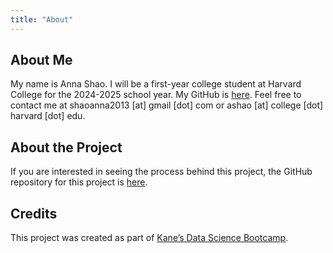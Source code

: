 ```yaml
---
title: "About"
---
```


## About Me

My name is Anna Shao. I will be a first-year college student at Harvard College for the 2024-2025 school year. My GitHub is [here](https://github.com/annashao12). Feel free to contact me at shaoanna2013 [at] gmail [dot] com or ashao [at] college [dot] harvard [dot] edu.

## About the Project

If you are interested in seeing the process behind this project, the GitHub repository for this project is [here](https://github.com/annashao12/health-access).

## Credits

This project was created as part of [Kane's Data Science Bootcamp](https://bootcamp.davidkane.info/).
